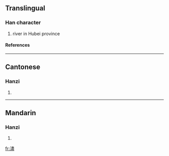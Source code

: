 {{see|浕}}

==Translingual==
===Han character===
{{Han char|rn=85|rad=水|as=14|sn=17|four=3511<sub>7</sub>|canj=水中一廿 (ELMT)}}
# river in Hubei province
====References====
{{Han ref|kx=0655.310|dkj=18492|dj=1066.050|hdz=31774.030|uh=6FDC|ud=28636|bh=ED53|bd=60755}}

----
==Cantonese==
===Hanzi===
{{yue-hanzi|jyut=|y=jeun6}}
# {{defn|Cantonese}}

----
==Mandarin==
===Hanzi===
{{cmn-hanzi|pin=[[jìn]] ([[jin4]])|wg=chin<sup>4</sup>}}
# {{defn|Mandarin}}

[[fr:濜]]